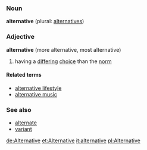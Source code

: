 ===Noun===
'''alternative''' (plural: [[alternatives]])

===Adjective===
'''alternative''' (more alternative, most alternative)

# having a [[differing]] [[choice]] than the [[norm]]

====Related terms====
*[[alternative lifestyle]]
*[[alternative music]]

===See also===
*[[alternate]]
*[[variant]]

[[de:Alternative]]
[[et:Alternative]]
[[it:alternative]]
[[pl:Alternative]]